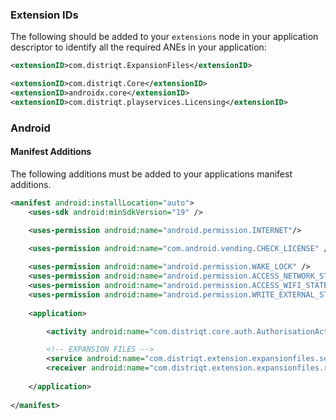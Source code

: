 ### Extension IDs

The following should be added to your `extensions` node in your application descriptor to identify all the required ANEs in your application:

```xml
<extensionID>com.distriqt.ExpansionFiles</extensionID>

<extensionID>com.distriqt.Core</extensionID>
<extensionID>androidx.core</extensionID>
<extensionID>com.distriqt.playservices.Licensing</extensionID>
```



### Android

#### Manifest Additions

The following additions must be added to your applications manifest additions.

```xml
<manifest android:installLocation="auto">
	<uses-sdk android:minSdkVersion="19" />

	<uses-permission android:name="android.permission.INTERNET"/>

	<uses-permission android:name="com.android.vending.CHECK_LICENSE" />
	
	<uses-permission android:name="android.permission.WAKE_LOCK" />
	<uses-permission android:name="android.permission.ACCESS_NETWORK_STATE" />
	<uses-permission android:name="android.permission.ACCESS_WIFI_STATE"/>
	<uses-permission android:name="android.permission.WRITE_EXTERNAL_STORAGE" />
	
	<application>

		<activity android:name="com.distriqt.core.auth.AuthorisationActivity" android:theme="@android:style/Theme.Translucent.NoTitleBar" android:exported="false" />

		<!-- EXPANSION FILES -->
		<service android:name="com.distriqt.extension.expansionfiles.services.ExpansionFilesDownloaderService" android:exported="false" />
		<receiver android:name="com.distriqt.extension.expansionfiles.receivers.ExpansionFilesAlarmReceiver" android:exported="false" />
	
	</application>
    
</manifest>
```




